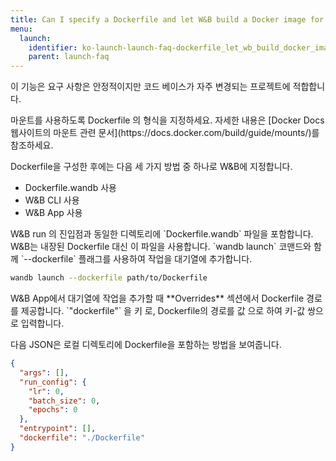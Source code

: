 ```yaml
---
title: Can I specify a Dockerfile and let W&B build a Docker image for me?
menu:
  launch:
    identifier: ko-launch-launch-faq-dockerfile_let_wb_build_docker_image_me
    parent: launch-faq
---
```


이 기능은 요구 사항은 안정적이지만 코드 베이스가 자주 변경되는 프로젝트에 적합합니다.

<Warning>
마운트를 사용하도록 Dockerfile 의 형식을 지정하세요. 자세한 내용은 [Docker Docs 웹사이트의 마운트 관련 문서](https://docs.docker.com/build/guide/mounts/)를 참조하세요.
</Warning>

Dockerfile을 구성한 후에는 다음 세 가지 방법 중 하나로 W&B에 지정합니다.

* Dockerfile.wandb 사용
* W&B CLI 사용
* W&B App 사용

<Tabs>
<Tab title="Dockerfile.wandb">
W&B run 의 진입점과 동일한 디렉토리에 `Dockerfile.wandb` 파일을 포함합니다. W&B는 내장된 Dockerfile 대신 이 파일을 사용합니다.
</Tab>
<Tab title="W&B CLI">
`wandb launch` 코맨드와 함께 `--dockerfile` 플래그를 사용하여 작업을 대기열에 추가합니다.

```bash
wandb launch --dockerfile path/to/Dockerfile
```
</Tab>
<Tab title="W&B app">
W&B App에서 대기열에 작업을 추가할 때 **Overrides** 섹션에서 Dockerfile 경로를 제공합니다. `"dockerfile"` 을 키 로, Dockerfile의 경로를 값 으로 하여 키-값 쌍으로 입력합니다.

다음 JSON은 로컬 디렉토리에 Dockerfile을 포함하는 방법을 보여줍니다.

```json title="Launch job W&B App"
{
  "args": [],
  "run_config": {
    "lr": 0,
    "batch_size": 0,
    "epochs": 0
  },
  "entrypoint": [],
  "dockerfile": "./Dockerfile"
}
```
</Tab>
</Tabs>
